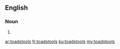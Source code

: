 ==English==

===Noun===
{{head|en}}

# {{plural of|toadstool}}

[[ar:toadstools]]
[[fr:toadstools]]
[[ku:toadstools]]
[[my:toadstools]]